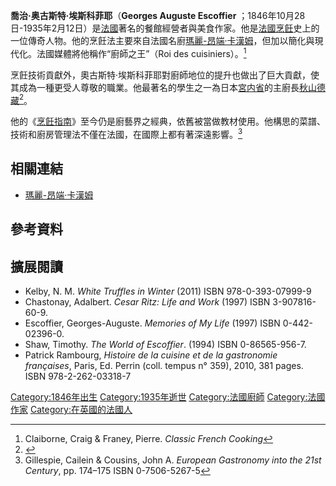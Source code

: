 {{Infobox person
|birth_name=喬治·奥古斯特·埃斯科菲耶|  name=Auguste Escoffier
| image=Auguste Escoffier 01.jpg
|  
  dead=dead |
  birth_date={{birth date|1846|10|28|df=y}} |
  birth_place=[[法國|法國]]，[[盧貝新城|盧貝新城]]|
  death_date={{death date and age|1935|2|12|1846|10|28|df=y}} |
  death_place=[[摩納哥|摩納哥]]，[[蒙地卡羅|蒙地卡羅]]
}}

'''喬治·奥古斯特·埃斯科菲耶'''（'''Georges Auguste Escoffier''' {{IPA-fr|ʒɔʁʒ ɔɡyst ɛskɔfje|lang}}；1846年10月28日-1935年2月12日）是[[法國|法國]]著名的餐館經營者與美食作家。他是[[法國飲食文化|法國烹飪]]史上的一位傳奇人物。他的烹飪法主要來自法國名廚[[瑪麗-昂端·卡漢姆|瑪麗-昂端·卡漢姆]]，但加以簡化與現代化。法國媒體將他稱作“廚師之王”（Roi des cuisiniers）。<ref>Claiborne, Craig & Franey, Pierre. ''Classic French Cooking''</ref>

烹飪技術貢獻外，奧古斯特·埃斯科菲耶對廚師地位的提升也做出了巨大貢獻，使其成為一種更受人尊敬的職業。他最著名的學生之一為日本[[宮内省|宮内省]]的主廚長[[秋山德藏|秋山德藏]]<ref name="ndl">{{cite web|url=http://www.ndl.go.jp/france/en/column/s2_1.html|title=AKIYAMA Tokuzo, Master Chef to the Emperor|publisher=National Diet Library, Japan|accessdate=2016-09-17|archive-date=2020-08-11|archive-url=https://web.archive.org/web/20200811192402/https://www.ndl.go.jp/france/en/column/s2_1.html|dead-url=no}}</ref>。

他的《[[烹飪指南|烹飪指南]]》至今仍是廚藝界之經典，依舊被當做教材使用。他構思的菜譜、技術和廚房管理法不僅在法國，在國際上都有著深遠影響。<ref>Gillespie, Cailein & Cousins, John A. ''European Gastronomy into the 21st Century'', pp. 174–175 ISBN 0-7506-5267-5</ref>

== 相關連結 ==
*[[瑪麗-昂端·卡漢姆|瑪麗-昂端·卡漢姆]]

==參考資料==
{{Reflist}}

==擴展閱讀==
* Kelby, N. M. ''White Truffles in Winter'' (2011) ISBN 978-0-393-07999-9
* Chastonay, Adalbert. ''Cesar Ritz: Life and Work'' (1997) ISBN 3-907816-60-9.
* Escoffier, Georges-Auguste. ''Memories of My Life'' (1997) ISBN 0-442-02396-0.
* Shaw, Timothy. ''The World of Escoffier''. (1994) ISBN 0-86565-956-7.
* Patrick Rambourg, ''Histoire de la cuisine et de la gastronomie françaises'', Paris, Ed. Perrin (coll. tempus n° 359), 2010, 381 pages. ISBN 978-2-262-03318-7

{{Authority control}}

{{DEFAULTSORT:Escoffier, Georges}}
[[Category:1846年出生|Category:1846年出生]]
[[Category:1935年逝世|Category:1935年逝世]]
[[Category:法國廚師|Category:法國廚師]]
[[Category:法國作家|Category:法國作家]]
[[Category:在英國的法國人|Category:在英國的法國人]]